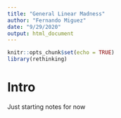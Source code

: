 ```yaml
---
title: "General Linear Madness"
author: "Fernando Miguez"
date: "9/29/2020"
output: html_document
---
```


```r
knitr::opts_chunk$set(echo = TRUE)
library(rethinking)
```

# Intro

Just starting notes for now